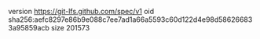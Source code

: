 version https://git-lfs.github.com/spec/v1
oid sha256:aefc8297e86b9e088c7ee7ad1a66a5593c60d122d4e98d586266833a95859acb
size 201573
